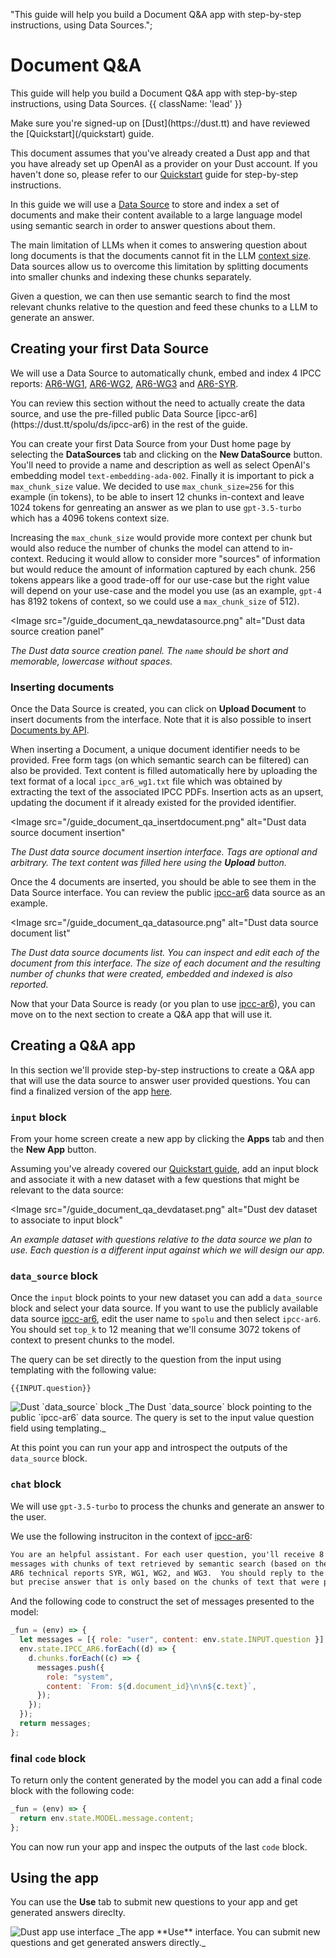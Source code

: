   "This guide will help you build a Document Q&A app with step-by-step instructions, using Data Sources.";

# Document Q&A

This guide will help you build a Document Q&A app with step-by-step instructions, using Data
Sources. {{ className: 'lead' }}

<Note>
  Make sure you're signed-up on [Dust](https://dust.tt) and have reviewed the
  [Quickstart](/quickstart) guide.
</Note>

This document assumes that you've already created a Dust app and that you have already set up OpenAI
as a provider on your Dust account. If you haven't done so, please refer to our
[Quickstart](/quickstart) guide for step-by-step instructions.

In this guide we will use a [Data Source](/data-sources-overview) to store and index a set of
documents and make their content available to a large language model using semantic search in order
to answer questions about them.

The main limitation of LLMs when it comes to answering question about long documents is that the
documents cannot fit in the LLM [context size](/introduction#large-language-models). Data sources
allow us to overcome this limitation by splitting documents into smaller chunks and indexing these
chunks separately.

Given a question, we can then use semantic search to find the most relevant chunks relative to the
question and feed these chunks to a LLM to generate an answer.

## Creating your first Data Source

We will use a Data Source to automatically chunk, embed and index 4 IPCC reports:
[AR6-WG1](https://www.ipcc.ch/report/ar6/wg2/), [AR6-WG2](https://www.ipcc.ch/report/ar6/wg2/),
[AR6-WG3](https://www.ipcc.ch/report/ar6/wg2/) and [AR6-SYR](https://www.ipcc.ch/report/ar6/syr/).

<Note>
  You can review this section without the need to actually create the data
  source, and use the pre-filled public Data Source
  [ipcc-ar6](https://dust.tt/spolu/ds/ipcc-ar6) in the rest of the guide.
</Note>

You can create your first Data Source from your Dust home page by selecting the **DataSources** tab
and clicking on the **New DataSource** button. You'll need to provide a name and description as well
as select OpenAI's embedding model `text-embedding-ada-002`. Finally it is important to pick a
`max_chunk_size` value. We decided to use `max_chunk_size=256` for this example (in tokens), to be
able to insert 12 chunks in-context and leave 1024 tokens for genreating an answer as we plan to use
`gpt-3.5-turbo` which has a 4096 tokens context size.

Increasing the `max_chunk_size` would provide more context per chunk but would also reduce the
number of chunks the model can attend to in-context. Reducing it would allow to consider more
"sources" of information but would reduce the amount of information captured by each chunk. 256
tokens appears like a good trade-off for our use-case but the right value will depend on your
use-case and the model you use (as an example, `gpt-4` has 8192 tokens of context, so we could use a
`max_chunk_size` of 512).

<Image
  src="/guide_document_qa_newdatasource.png"
  alt="Dust data source creation panel"
>
  _The Dust data source creation panel. The `name` should be short and
  memorable, lowercase without spaces._
</Image>

### Inserting documents

Once the Data Source is created, you can click on **Upload Document** to insert documents from the
interface. Note that it is also possible to insert [Documents by API](/documents#create-a-document).

When inserting a Document, a unique document identifier needs to be provided. Free form tags (on
which semantic search can be filtered) can also be provided. Text content is filled automatically
here by uploading the text format of a local `ipcc_ar6_wg1.txt` file which was obtained by
extracting the text of the associated IPCC PDFs. Insertion acts as an upsert, updating the document
if it already existed for the provided identifier.

<Image
  src="/guide_document_qa_insertdocument.png"
  alt="Dust data source document insertion"
>
  _The Dust data source document insertion interface. Tags are optional and
  arbitrary. The text content was filled here using the **Upload** button._
</Image>

Once the 4 documents are inserted, you should be able to see them in the Data Source interface. You
can review the public [ipcc-ar6](https://dust.tt/spolu/ds/ipcc-ar6) data source as an example.

<Image
  src="/guide_document_qa_datasource.png"
  alt="Dust data source document list"
>
  _The Dust data source documents list. You can inspect and edit each of the
  document from this interface. The size of each document and the resulting
  number of chunks that were created, embedded and indexed is also reported._
</Image>

Now that your Data Source is ready (or you plan to use
[ipcc-ar6](https://dust.tt/spolu/ds/ipcc-ar6)), you can move on to the next section to create a Q&A
app that will use it.

## Creating a Q&A app

In this section we'll provide step-by-step instructions to create a Q&A app that will use the data
source to answer user provided questions. You can find a finalized version of the app
[here](https://dust.tt/spolu/a/01caf5ebc3).

### `input` block

From your home screen create a new app by clicking the **Apps** tab and then the **New App** button.

Assuming you've already covered our [Quickstart guide](/quickstart#add-your-first-block), add an
input block and associate it with a new dataset with a few questions that might be relevant to the
data source:

<Image
  src="/guide_document_qa_devdataset.png"
  alt="Dust dev dataset to associate to input block"
>
  _An example dataset with questions relative to the data source we plan to use.
  Each question is a different input against which we will design our app._
</Image>

### `data_source` block

Once the `input` block points to your new dataset you can add a `data_source` block and select your
data source. If you want to use the publicly available data source
[ipcc-ar6](https://dust.tt/spolu/ds/ipcc-ar6), edit the user name to `spolu` and then select
`ipcc-ar6`. You should set `top_k` to 12 meaning that we'll consume 3072 tokens of context to
present chunks to the model.

The query can be set directly to the question from the input using templating with the following
value:

```
{{INPUT.question}}
```

<Image src="/guide_document_qa_ds_block.png" alt="Dust `data_source` block">
  _The Dust `data_source` block pointing to the public `ipcc-ar6` data source.
  The query is set to the input value question field using templating._
</Image>

At this point you can run your app and introspect the outputs of the `data_source` block.

### `chat` block

We will use `gpt-3.5-turbo` to process the chunks and generate an answer to the user.

We use the following instruciton in the context of [ipcc-ar6](https://dust.tt/spolu/ds/ipcc-ar6):

```txt
You are an helpful assistant. For each user question, you'll receive 8 additional system
messages with chunks of text retrieved by semantic search (based on the question) from IPCC
AR6 technical reports SYR, WG1, WG2, and WG3.  You should reply to the user with a concise
but precise answer that is only based on the chunks of text that were presented to you.
```

And the following code to construct the set of messages presented to the model:

```js
_fun = (env) => {
  let messages = [{ role: "user", content: env.state.INPUT.question }];
  env.state.IPCC_AR6.forEach((d) => {
    d.chunks.forEach((c) => {
      messages.push({
        role: "system",
        content: `From: ${d.document_id}\n\n${c.text}`,
      });
    });
  });
  return messages;
};
```

### final `code` block

To return only the content generated by the model you can add a final code block with the following
code:

```js
_fun = (env) => {
  return env.state.MODEL.message.content;
};
```

You can now run your app and inspec the outputs of the last `code` block.

## Using the app

You can use the **Use** tab to submit new questions to your app and get generated answers direclty.

<Image src="/guide_document_qa_use.png" alt="Dust app use interface">
  _The app **Use** interface. You can submit new questions and get generated
  answers directly._
</Image>
